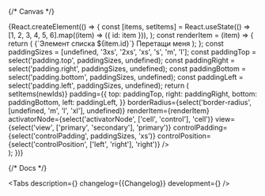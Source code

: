 

<Meta title='Components/SortableList' component={SortableList} id='SortableList' />

{/* Canvas */}

<Story name='SortableList'>
    {React.createElement(() => {
        const [items, setItems] = React.useState(() =>
            [1, 2, 3, 4, 5, 6].map((item) => ({ id: item })),
        );
        const renderItem = (item) => {
            return (
                <GenericWrapper alignItems='center' padding={{ top: 's', bottom: 's', left: 'm' }}>
                    <GenericWrapper>
                        <SuperEllipse size={48}>
                            <DiamondsMIcon aria-label='diamonds' />
                        </SuperEllipse>
                    </GenericWrapper>
                    <Gap size='m' direction='horizontal' />
                    <GenericWrapper>
                        <GenericWrapper column>
                            <Typography.Text view='component'>{`Элемент списка ${item.id}`}</Typography.Text>
                            <Gap size='2xs' />
                            <Typography.Text view='primary-small' color='secondary'>
                                Перетащи меня
                            </Typography.Text>
                        </GenericWrapper>
                    </GenericWrapper>
                </GenericWrapper>
            );
        };
        const paddingSizes = [undefined, '3xs', '2xs', 'xs', 's', 'm', 'l'];
        const paddingTop = select('padding.top', paddingSizes, undefined);
        const paddingRight = select('padding.right', paddingSizes, undefined);
        const paddingBottom = select('padding.bottom', paddingSizes, undefined);
        const paddingLeft = select('padding.left', paddingSizes, undefined);
        return (
            <div style={{ maxWidth: 350 }}>
                <SortableList
                    items={items}
                    onDragEnd={(_, newIds) => setItems(newIds)}
                    padding={{
                        top: paddingTop,
                        right: paddingRight,
                        bottom: paddingBottom,
                        left: paddingLeft,
                    }}
                    borderRadius={select('border-radius', [undefined, 'm', 'l', 'xl'], undefined)}
                    renderItem={renderItem}
                    activatorNode={select('activatorNode', ['cell', 'control'], 'cell')}
                    view={select('view', ['primary', 'secondary'], 'primary')}
                    controlPadding={select('controlPadding', paddingSizes, 'xs')}
                    controlPosition={select('controlPosition', ['left', 'right'], 'right')}
                />
            </div>
        );
    })}
</Story>

{/* Docs */}

<ComponentHeader
    name='SortableList'
    version={packageJson.version}
    package='@alfalab/core-components/sortable-list'
    children='Список перетаскиваемых элементов'
/>

<Tabs
    description={<Description />}
    changelog={<Markdown>{Changelog}</Markdown>}
    development={<Development />}
/>
